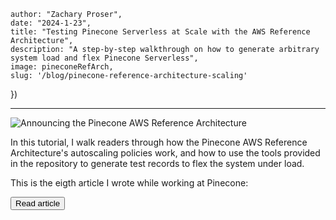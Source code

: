 


    author: "Zachary Proser", 
    date: "2024-1-23",
    title: "Testing Pinecone Serverless at Scale with the AWS Reference Architecture", 
    description: "A step-by-step walkthrough on how to generate arbitrary system load and flex Pinecone Serverless",
    image: pineconeRefArch,
    slug: '/blog/pinecone-reference-architecture-scaling'
})


--- 

<Image src={metadata.image} alt="Announcing the Pinecone AWS Reference Architecture"/>

In this tutorial, I walk readers through how the Pinecone AWS Reference Architecture's autoscaling policies work, and how to 
use the tools provided in the repository to generate test records to flex the system under load. 

This is the eigth article I wrote while working at Pinecone: 

<Button href={href} variant="green">Read article</Button>
